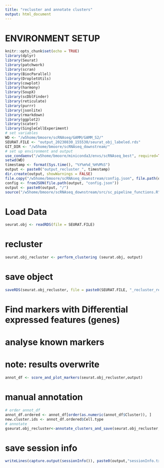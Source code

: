 ```yaml
---
title: "recluster and annotate clusters"
output: html_document
---
```


# ENVIRONMENT SETUP

```r
knitr::opts_chunk$set(echo = TRUE)
library(dplyr)
library(Seurat)
library(patchwork)
library(scran)
library(BiocParallel)
library(DropletUtils)
library(cowplot)
library(harmony)
library(SoupX)
library(scDblFinder)
library(reticulate)
library(purrr)
library(jsonlite)
library(rmarkdown)
library(ggplot2)
library(scater)
library(SingleCellExperiment)
# set variables
WD <- "/w5home/bmoore/scRNAseq/GAMM/GAMM_S2/"
SEURAT.FILE <- "output_20230830_155530/seurat_obj_labeled.rds"
GIT_DIR <- "/w5home/bmoore/scRNAseq_downstream/"
# set up environment and output
use_condaenv("/w5home/bmoore/miniconda3/envs/scRNAseq_best", required=TRUE)
setwd(WD)
timestamp <- format(Sys.time(), "%Y%m%d_%H%M%S")
output <- paste0("output_recluster_", timestamp)
dir.create(output, showWarnings = FALSE)
file.copy("/w5home/bmoore/scRNAseq_downstream/config.json", file.path(output, "config.json"))
config <- fromJSON(file.path(output, "config.json"))
output <- paste0(output, "/")
source("/w5home/bmoore/scRNAseq_downstream/src/sc_pipeline_functions.R") 
```
# Load Data
```r
seurat.obj <- readRDS(file = SEURAT.FILE)
```
# recluster
```r
seurat.obj_recluster <- perform_clustering (seurat.obj, output)
```
# save object
```r
saveRDS(seurat.obj_recluster, file = paste0(SEURAT.FILE, "_recluster_res", resolution, ".rds"))
```
# Find markers with Differential expressed features (genes)
# analyse known markers
# note: results overwrite
```r
annot_df <- score_and_plot_markers(seurat.obj_recluster,output)
```
# manual annotation
```r
# order annot_df
annot_df.ordered <- annot_df[order(as.numeric(annot_df$Cluster)), ]
new.cluster.ids <- annot_df.ordered$Cell.type
# annotate
gseurat.obj_recluster<-annotate_clusters_and_save(seurat.obj_recluster, new.cluster.ids, output)

```
# save session info
```r
writeLines(capture.output(sessionInfo()), paste0(output,"sessionInfo.txt"))
```